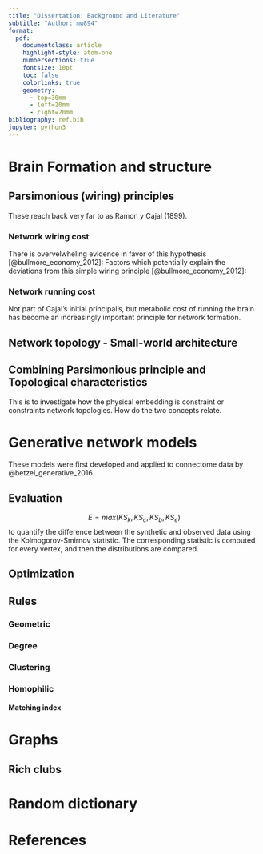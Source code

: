 ```yaml
---
title: "Dissertation: Background and Literature"
subtitle: "Author: mw894"
format:
  pdf:
    documentclass: article
    highlight-style: atom-one
    numbersections: true
    fontsize: 10pt
    toc: false
    colorlinks: true
    geometry:
      - top=30mm
      - left=20mm
      - right=20mm
bibliography: ref.bib
jupyter: python3
---
```


# Brain Formation and structure
## Parsimonious (wiring) principles
These reach back very far to as Ramon y Cajal (1899).

### Network wiring cost
There is overvelwheling evidence in favor of this hypothesis [@bullmore_economy_2012]:
\begin{itemize}
    \item Cost of building and maintaining axonal connections and speed of transmission increase in wiring volume which is proportional to length (D)
    \item White matter grows faster than grey-matter as function of brain size, driven by increase in axonal diameter and number synapses per neuron
    \item Fraction of grey matter neurons that send myelinated axons into white matter slowly reduces with brain size
    \item The probability distribution of connection distances is skewed towards short distances that will be relatively parsimonious in wiring cost
\end{itemize}
Factors which potentially explain the deviations from this simple wiring principle [@bullmore_economy_2012]:
\begin{itemize}
    \item Volume exclusions = Due to the limited size of the brain, axonal projections must perturbate from the straight line connection
    \item Functional properties = Example: Monosynaptic vs. Polysynaptic nerves, when you need low latency you would build a high cost long axonal connection
\end{itemize}

### Network running cost
Not part of Cajal's initial principal's, but metabolic cost of running the brain has become an increasingly important principle for network formation.
\begin{itemize}
    \item Bigger brains are metabolically more expensive, with a rate increasing faster than overall body oxygen increase as function of weight
    \item The cost attributable to maintenance of electrochemical gradients across membranes
    \item Cost increases in overall neuronal membrane size as well as axonal length and diameter, this controlling length also limits energy requirements
    \item Limitation: Networks often functionally configured to be less expensive than possible within the anatomical constraints (network formation), e.g., through sparse coding
\end{itemize}

## Network topology - Small-world architecture
\begin{itemize}
    \item Watts and Strogatz analyses nervous system of C. Elegans as binary graph and found both high clustering and short path-length
    \item Brains posses the small-world properties of high clustering and global efficiency, a modular community structure and a heavy tailed degree distribution, that indicate high connected nodes or hubs
    \item High clustering and efficiency is attractive to allow for segregation of process (e.g., visual analysis) and integration (distributed process, executive functions)
    \item IQ negatively correlated with paht lengths, which supports workspace theory, that effortful tasks depend on oscillations in ensembles of anatomically distributed regions
    \item Topological modularity might also be helpful to evolution, making it more robust to rewiring
\end{itemize}

## Combining Parsimonious principle and Topological characteristics
This is to investigate how the physical embedding is constraint or constraints network topologies. How do the two concepts relate.
\begin{itemize}
    \item Molecular gradients of attractive and repulsive guidance cues determine the trajectories of growing nerve fibres
    \item The spatial distribution of molecules that are involved neural development and physical constraints limit range of many connections, which could result in a bias towards high clustering
    \item Topological characteristics that favour segregation are also parsimonious in wiring cost
    \item Long distance connections preferentially link to hub regions, and they arew costly but reduce path length for information transfer
    \item Evidence: In C. Elegans, wiring cost is not strictly minimized but the networks show similarities to networks that achieve cost constrained spatial embeddings of topologically complex networks
    \item Issue in MEG networks: Usually stationary picture of networks, but when studied under stimuli, MEG networks with high efficiency emerge under high effort tasks and vice versa
\end{itemize}

# Generative network models
These models were first developed and applied to connectome data by @betzel_generative_2016.

## Evaluation
$$
E = max(KS_{k}, KS_{c}, KS_{b}, KS_{e})
$$
to quantify the difference between the synthetic and observed data using the Kolmogorov-Smirnov statistic.
The corresponding statistic is computed for every vertex, and then the distributions are compared.
\begin{itemize}
    \item $KS_{K}$ Nodal degree = Number of edges that are incident to a vertex
    \item $KS_{C}$ Clustering (coefficient) = Measure of the degree to which nodes in a graph tend to cluster together, proportion of possible connections realized among the neighbors of a vertex (Where the neighbor of a vertex are all the other connected vertices)
    \item $KS_{b}$ Betweenness centrality = Measures the centrality of a vertex by investigating the number of shortest paths that pass through the vertex (For every pair of vertices there exists a shortest path between them minimizing either the number of edges or the summed weights of the edges)
    \item $KS_{e}$ Edge length = Sum off al the edge length that are incident to a vertex 
\end{itemize}

## Optimization

## Rules
### Geometric
\begin{itemize}
    \item Promotion of low cost connections is promoted, but forming only the shortest connections, produces lack of long distance connections, which increases path length, and reduces efficiency
    \item Problems in reproducing clustering and edge length distributions simultaneously ($KS_{c}, KS_{e}$), this is because strong distance penalty required to make high clustering but then lacking long distance connections 
\end{itemize}
### Degree
### Clustering
### Homophilic
#### Matching index
\begin{itemize}
    \item Normalized measure of the overlap in two vertexes neighborhoods
    \item that eta and gamma seem to trade offer with each other, such that a connectome is either shaped by geometry or non-geometric constraints
\end{itemize}

# Graphs
## Rich clubs
\begin{itemize}
    \item Measure the extent by which well connected nodes are connected to each other
    \item Networks of high rich-club coefficients have many connections between nodes of high degree
\end{itemize}

# Random dictionary
\begin{itemize}
    \item Gray matter = Composed of the neurons (appears darker due ot higher levels of melanin)
    \item White matter = Mainly made up of myelinated axons also called tracts (light appearance through the lipid content of myelin)
    \item Monosynaptic reflex = There is only one synapse between the afferent nerve and the efferent nerve (slow latency)
    \item Polysnaptic reflex = There are more than one synapse between the nerves, such that there is higher latency
    \item Sparse coding = Neural coding that represents the information by activation of small subset of the available neurons
    \item Small-world = Combine random and regular topological properties, i.e., high efficiency (short path length) and high clustering
    \item Community structure = Sub-global organization of a complex network, an example is modular organization
    \item Heavy-tailed degree distributions = Proportion of high degree nodes is larger than in random graphs (so that they can be hubs)
\end{itemize}

# References
